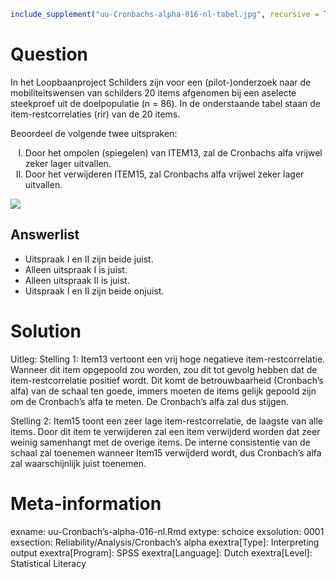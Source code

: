 ```r
include_supplement("uu-Cronbachs-alpha-016-nl-tabel.jpg", recursive = TRUE)
```



Question
========
  
In het Loopbaanproject Schilders zijn voor een (pilot-)onderzoek naar de mobiliteitswensen van schilders 20 items afgenomen bij een aselecte steekproef uit de doelpopulatie (n = 86). In de onderstaande tabel staan de item-restcorrelaties (rir) van de 20 items.

Beoordeel de volgende twee uitspraken:

I.	Door het ompolen (spiegelen) van ITEM13, zal de Cronbachs alfa vrijwel zeker lager uitvallen.
II.	Door het verwijderen ITEM15, zal Cronbachs alfa vrijwel zeker lager uitvallen.


![](uu-Cronbachs-alpha-016-nl-tabel.jpg)
  
Answerlist
----------
* Uitspraak I en II zijn beide juist.
* Alleen uitspraak I is juist.
* Alleen uitspraak II is juist.
* Uitspraak I en II zijn beide onjuist.


Solution
========
  
Uitleg: 
Stelling 1: Item13 vertoont een vrij hoge negatieve item-restcorrelatie. Wanneer dit item opgepoold zou worden, zou dit tot gevolg hebben dat de item-restcorrelatie positief wordt. Dit komt de betrouwbaarheid (Cronbach’s alfa) van de schaal ten goede, immers moeten de items gelijk gepoold zijn om de Cronbach’s alfa te meten. De Cronbach’s alfa zal dus stijgen.

Stelling 2: Item15 toont een zeer lage item-restcorrelatie, de laagste van alle items. Door dit item te verwijderen zal een item verwijderd worden dat zeer weinig samenhangt met de overige items. De interne consistentie van de schaal zal toenemen wanneer Item15 verwijderd wordt, dus Cronbach’s alfa zal waarschijnlijk juist toenemen.


Meta-information
================
exname: uu-Cronbach's-alpha-016-nl.Rmd
extype: schoice
exsolution: 0001
exsection: Reliability/Analysis/Cronbach's alpha
exextra[Type]: Interpreting output
exextra[Program]: SPSS
exextra[Language]: Dutch
exextra[Level]: Statistical Literacy
